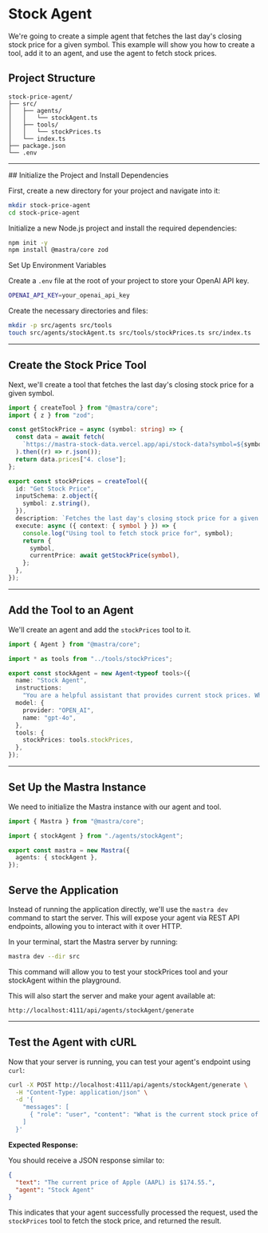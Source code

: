 
# Stock Agent

We're going to create a simple agent that fetches the last day's closing stock price for a given symbol. This example will show you how to create a tool, add it to an agent, and use the agent to fetch stock prices.

<YouTube id="rIaZ4l7y9wo" />

## Project Structure

```
stock-price-agent/
├── src/
│   ├── agents/
│   │   └── stockAgent.ts
│   ├── tools/
│   │   └── stockPrices.ts
│   └── index.ts
├── package.json
└── .env
```

---

<Steps>
## Initialize the Project and Install Dependencies

First, create a new directory for your project and navigate into it:

```bash
mkdir stock-price-agent
cd stock-price-agent
```

Initialize a new Node.js project and install the required dependencies:

```bash
npm init -y
npm install @mastra/core zod
```

Set Up Environment Variables

Create a `.env` file at the root of your project to store your OpenAI API key.

```bash filename=".env" copy
OPENAI_API_KEY=your_openai_api_key
```

Create the necessary directories and files:

```bash
mkdir -p src/agents src/tools
touch src/agents/stockAgent.ts src/tools/stockPrices.ts src/index.ts
```

---

## Create the Stock Price Tool

Next, we'll create a tool that fetches the last day's closing stock price for a given symbol.

```ts filename="src/tools/stockPrices.ts"
import { createTool } from "@mastra/core";
import { z } from "zod";

const getStockPrice = async (symbol: string) => {
  const data = await fetch(
    `https://mastra-stock-data.vercel.app/api/stock-data?symbol=${symbol}`,
  ).then((r) => r.json());
  return data.prices["4. close"];
};

export const stockPrices = createTool({
  id: "Get Stock Price",
  inputSchema: z.object({
    symbol: z.string(),
  }),
  description: `Fetches the last day's closing stock price for a given symbol`,
  execute: async ({ context: { symbol } }) => {
    console.log("Using tool to fetch stock price for", symbol);
    return {
      symbol,
      currentPrice: await getStockPrice(symbol),
    };
  },
});
```

---

## Add the Tool to an Agent

We'll create an agent and add the `stockPrices` tool to it.

```ts filename="src/agents/stockAgent.ts"
import { Agent } from "@mastra/core";

import * as tools from "../tools/stockPrices";

export const stockAgent = new Agent<typeof tools>({
  name: "Stock Agent",
  instructions:
    "You are a helpful assistant that provides current stock prices. When asked about a stock, use the stock price tool to fetch the stock price.",
  model: {
    provider: "OPEN_AI",
    name: "gpt-4o",
  },
  tools: {
    stockPrices: tools.stockPrices,
  },
});
```

---

## Set Up the Mastra Instance

We need to initialize the Mastra instance with our agent and tool.

```ts filename="src/index.ts"
import { Mastra } from "@mastra/core";

import { stockAgent } from "./agents/stockAgent";

export const mastra = new Mastra({
  agents: { stockAgent },
});
```

## Serve the Application

Instead of running the application directly, we'll use the `mastra dev` command to start the server. This will expose your agent via REST API endpoints, allowing you to interact with it over HTTP.

In your terminal, start the Mastra server by running:

```bash
mastra dev --dir src
```

This command will allow you to test your stockPrices tool and your stockAgent within the playground.

This will also start the server and make your agent available at:

```
http://localhost:4111/api/agents/stockAgent/generate
```

---

## Test the Agent with cURL

Now that your server is running, you can test your agent's endpoint using `curl`:

```bash
curl -X POST http://localhost:4111/api/agents/stockAgent/generate \
  -H "Content-Type: application/json" \
  -d '{
    "messages": [
      { "role": "user", "content": "What is the current stock price of Apple (AAPL)?" }
    ]
  }'
```

**Expected Response:**

You should receive a JSON response similar to:

```json
{
  "text": "The current price of Apple (AAPL) is $174.55.",
  "agent": "Stock Agent"
}
```

This indicates that your agent successfully processed the request, used the `stockPrices` tool to fetch the stock price, and returned the result.

</Steps>
